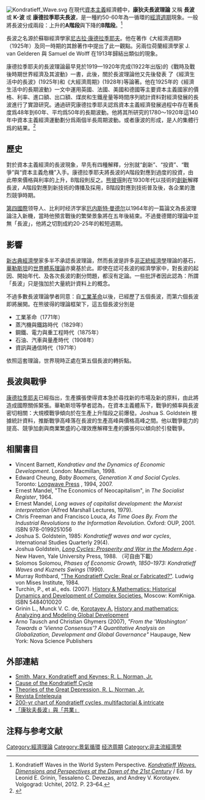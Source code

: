 [[File:Kondratieff_Wave.svg|right]]
在現代[[資本主義|資本主義]]經濟體中，'''康狄夫長波理論''' 又稱 '''長波''' 或 '''K-波''' 或 '''康德拉季耶夫長波'''，是一種約50-60年為一循環的[[經濟週期|經濟週期]]現象。一般將長波分成兩段：上升的'''A階段'''與下降的'''B階段'''。<ref>Kondratieff Waves in the World System Perspective. ''[http://cliodynamics.ru/index.php?option=com_content&task=view&id=336&Itemid=1 Kondratieff Waves. Dimensions and Perspectives at the Dawn of the 21st Century] {{Wayback|url=http://cliodynamics.ru/index.php?option=com_content&task=view&id=336&Itemid=1 |date=20140429050452 }}'' / Ed. by Leonid E. Grinin, Tessaleno C. Devezas, and Andrey V. Korotayev. Volgograd: Uchitel, 2012. P. 23–64.</ref>

長波之名源於蘇聯經濟學家[[尼古拉·康德拉季耶夫|尼古拉·康德拉季耶夫]]。他在著作《大經濟週期》（1925年）及同一時期的其餘著作中提出了此一觀點。另兩位荷蘭經濟學家 J. van Gelderen 與 Samuel de Wolff 在1913年歸結出類似的現象。

康德拉季耶夫的長波理論最早見於1919—1920年完成(1922年出版)的《戰時及戰後時期世界經濟及其波動》一書，此後，關於長波理論他又先後發表 了《經濟生活中的長波》(1925年)和《大經濟周期》(1928年)等論著。他在1925年的《經濟生活中的長期波動》一文中運用英國、法國、美國和德國等主要資本主義國家的價格、利率、進口額、出口額、煤炭和生鐵産量等時間序列統計資料對經濟發展的長波進行了實證研究。通過研究康德拉季耶夫認爲資本主義經濟發展過程中存在著長度爲48年到60年、平均爲50年的長期波動。他將其所研究的1780～1920年這140年中資本主義經濟運動劃分爲兩個半長周期波動。或者康波的形成，是人的集體行爲的結果。<ref>{{cite web |author1=江恩小龍 |title=「康狄夫長波」與「共業」 |url=http://ericresearch.org/?p=1327 |access-date=2018-08-30 |archive-date=2019-06-10 |archive-url=https://web.archive.org/web/20190610051710/http://ericresearch.org/?p=1327 }}</ref>

== 歷史 ==
對於資本主義經濟的長波現象，早先有四種解釋，分別就“創新”、“投資”、“戰爭”與“資本主義危機”入手。康德拉季耶夫將長波的A階段對應到過度的投資，由此帶來價格與利率的上升，B階段則反之。[[熊彼得|熊彼得]]則在1930年代以技術的[[創新|創新]]解釋長波，A階段對應到新技術的傳播及採用，B階段對應到技術普及後，各企業的激烈競爭時期。

[[第四國際|第四國際]]领导人、比利时经济学家[[厄内斯特·曼德尔|厄内斯特·曼德尔]]以1964年的一篇論文為長波理論注入新機，當時他預言戰後的繁榮景象將在五年後結束。不過曼德爾的理論中並無「長波」，他將之切割成約20-25年的較短週期。

== 影響 ==
[[新古典經濟學|新古典經濟學]]家多半不承認長波理論，然而長波是許多[[非正統經濟學|非正統經濟學]]理論的基石，[[華勒斯坦|華勒斯坦]]的[[世界體系理論|世界體系理論]]亦奠基於此。即使在認可長波的經濟學家中，對長波的起因、開始年代、及各次長波的劃分問題，都沒有定論。一些批評者因此認為：所謂「長波」只是強加於大量統計資料上的概念。

不過多數長波理論學者同意：自[[工業革命|工業革命]]以後，已經歷了五個長波，而第六個長波即將展開。在熊彼得的理論框架下，這五個長波分別是
* 工業革命（1771年）
* 蒸汽機與鐵路時代（1829年）
* 鋼鐵、電力與重工程時代（1875年）
* 石油、汽車與量產時代（1908年）
* 資訊與通信時代（1971年）

依照這套理論，世界現時正處在第五個長波的轉折點。

== 長波與戰爭 ==
[[康德拉季耶夫|康德拉季耶夫]]已經指出，生產擴張使得資本急於尋找新的市場及新的原料，由此將造成國際關係緊張。華勒斯坦等學者認為，在資本主義體系下，戰爭的頻率與長波密切相關：大規模戰爭傾向於在生產上升階段之前爆發。Joshua S. Goldstein 根據統計資料，推斷戰爭高峰落在長波的生產高峰與價格高峰之間。他以戰爭能力的提高、競爭加劇與商業繁盛的心理效應解釋生產的擴張何以傾向於引發戰爭。

==相關書目==
*Vincent Barnett, ''Kondratiev and the Dynamics of Economic Development''. London: Macmillan, 1998.
*Edward Cheung, ''Baby Boomers, Generation X and Social Cycles''. Toronto: [http://www.longwavepress.com Longwave Press] {{Wayback|url=http://www.longwavepress.com/ |date=20220401014127 }}, 1994, 2007.
*Ernest Mandel, "The Economics of Neocapitalism", in ''The Socialist Register'', 1964.
*Ernest Mandel, ''Long waves of capitalist development: the Marxist interpretation'' (Alfred Marshall Lectures, 1979).
*Chris Freeman and Francisco Louca, ''As Time Goes By. From the Industrial Revolutions to the Information Revolution''. Oxford: OUP, 2001. ISBN 978-0199251056
*Joshua S. Goldstein, 1985: ''Kondratieff waves and war cycles'', International Studies Quarterly 29(4).
*Joshua Goldstein, [http://www.joshuagoldstein.com/jgcycle.htm ''Long Cycles: Prosperity and War in the Modern Age''] {{Wayback|url=http://www.joshuagoldstein.com/jgcycle.htm |date=20181002104224 }}. New Haven, Yale University Press, 1988. （可自由下載）
*Solomos Solomou, ''Phases of Economic Growth, 1850–1973: Kondratieff Waves and Kuznets Swings'' (1990).
* Murray Rothbard, [https://web.archive.org/web/20080512015817/http://www.lewrockwell.com/rothbard/rothbard44.html "The Kondratieff Cycle: Real or Fabricated?"]. Ludwig von Mises Institute, 1984.
* Turchin, P., et al., eds. (2007). [http://edurss.ru/cgi-bin/db.pl?cp=&page=Book&id=53185&lang=en&blang=en&list=Found History & Mathematics: Historical Dynamics and Development of Complex Societies.] {{Wayback|url=http://edurss.ru/cgi-bin/db.pl?cp=&page=Book&id=53185&lang=en&blang=en&list=Found |date=20100722040258 }} Moscow: KomKniga. ISBN 5484010020
* Grinin L., Munck V. C. de, [[安德烈·科罗塔耶夫|Korotayev A.]] [http://www.urss.ru/cgi-bin/db.pl?cp=&page=Book&id=53184&lang=sp&blang=en&list=130 History and mathematics: Analyzing and Modeling Global Development] {{Wayback|url=http://www.urss.ru/cgi-bin/db.pl?cp=&page=Book&id=53184&lang=sp&blang=en&list=130 |date=20190608175522 }}
* Arno Tausch and Christian Ghymers (2007), ''"From the 'Washington' Towards a 'Vienna Consensus'? A Quantitative Analysis on Globalization, Development and Global Governance"'' Haupauge, New York: Nova Science Publishers

==外部連結==
* [https://web.archive.org/web/20080412225711/http://www.southerndomains.com/SouthernBanks/p2.htm Smith, Marx, Kondratieff and Keynes; R. L. Norman, Jr.]
* [http://www.cyclesresearchinstitute.org/kondratieffcause.html Cause of the Kondratieff Cycle] {{Wayback|url=http://www.cyclesresearchinstitute.org/kondratieffcause.html |date=20100318060138 }}
*[https://web.archive.org/web/20080405031832/http://www.southerndomains.com/SouthernBanks/p5.htm Theories of the Great Depression, R. L. Norman, Jr.]
* [https://web.archive.org/web/20100329141844/http://www.eumed.net/entelequia/en.index.php Revista Entelequia]
* [https://web.archive.org/web/20080724173341/http://www.kwaves.com/200210KondraWithCRB4.pdf 200-yr chart of Kondratieff cycles, multifactorial & intricate]
* [http://ericresearch.org/?p=1327 「康狄夫長波」與「共業」] {{Wayback|url=http://ericresearch.org/?p=1327 |date=20190610051710 }}

== 注释与参考文献 ==
{{Reflist|colwidth=30em}}


{{Authority control}}
[[Category:經濟理論|Category:經濟理論]]
[[Category:景氣循環|Category:景氣循環]]
[[Category:经济周期|经济周期]]
[[Category:非主流經濟學|Category:非主流經濟學]]